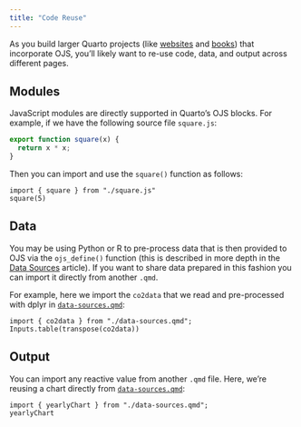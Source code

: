```yaml
---
title: "Code Reuse"
---
```


As you build larger Quarto projects (like [websites](/docs/websites/) and [books](/docs/books/)) that incorporate OJS, you'll likely want to re-use code, data, and output across different pages.

## Modules

JavaScript modules are directly supported in Quarto's OJS blocks. For example, if we have the following source file `square.js`:

``` js
export function square(x) {
  return x * x;
}
```

Then you can import and use the `square()` function as follows:

```ojs
import { square } from "./square.js"
square(5)
```

## Data

You may be using Python or R to pre-process data that is then provided to OJS via the `ojs_define()` function (this is described in more depth in the [Data Sources](data-sources.html#python-and-r) article). If you want to share data prepared in this fashion you can import it directly from another `.qmd`.

For example, here we import the `co2data` that we read and pre-processed with dplyr in [`data-sources.qmd`](data-sources.qmd):

```ojs
import { co2data } from "./data-sources.qmd";
Inputs.table(transpose(co2data))
```

## Output

You can import any reactive value from another `.qmd` file. Here, we're reusing a chart directly from [`data-sources.qmd`](data-sources.qmd):

```ojs
import { yearlyChart } from "./data-sources.qmd";
yearlyChart
```
